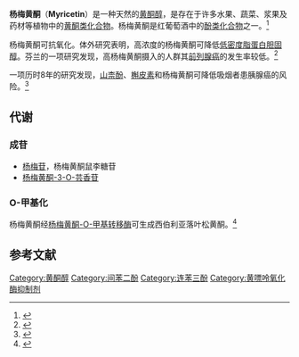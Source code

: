 {{chembox
| Verifiedfields = changed
| verifiedrevid = 400272990
|ImageFile=Myricetin.png
|ImageSize=200px
|IUPACName=3,5,7-Trihydroxy-2-(3,4,5-trihydroxyphenyl)- 4-chromenone
|OtherNames=杨梅素<br>杨梅黄素<br>杨梅树皮素<br>Cannabiscetin<br>Myricetol<br>Myricitin
|Section1= {{Chembox Identifiers
|  CASNo_Ref = {{cascite}}
| CASNo=529-44-2
|  PubChem=5281672
| ChEMBL_Ref = {{ebicite|changed|EBI}}
| ChEMBL = 164
|  SMILES=Oc1cc(O)c2c(=O)c(O)c (oc2c1)c3cc(O)c(O)c(O)c3 
  }}
|Section2= {{Chembox Properties
|  Formula=C<sub>15</sub>H<sub>10</sub>O<sub>8</sub>
|  MolarMass= 318.2351 g/mol
|  ExactMass= 318.037567 u
|  Appearance=
|  Density=
|  MeltingPt=
|  BoilingPt=
|  Solubility=
  }}
|Section3= {{Chembox Hazards
|  MainHazards=
|  FlashPt=
|  Autoignition=
  }}
}}

'''杨梅黄酮'''（'''Myricetin'''）是一种天然的[[黄酮醇|黄酮醇]]，是存在于许多水果、蔬菜、浆果及药材等植物中的[[黄酮类化合物|黄酮类化合物]]。杨梅黄酮是红葡萄酒中的[[酚类化合物|酚类化合物]]之一。<ref>{{Cite web |url=http://jme.endocrinology-journals.org/cgi/content/abstract/35/2/269 |title=The red wine phenolics piceatannol and myricetin act as agonists for estrogen receptor  in human breast cancer cells. M Maggiolini, A G Recchia, D Bonofiglio, S Catalano, A Vivacqua, A Carpino, V Rago, R Rossi and S Andò, Journal of Molecular Endocrinology (2005) 35 269-281 |access-date=2011-07-02 |archive-url=https://web.archive.org/web/20100706174934/http://jme.endocrinology-journals.org/cgi/content/abstract/35/2/269 |archive-date=2010-07-06 |dead-url=yes }}</ref>

杨梅黄酮可抗氧化。体外研究表明，高浓度的杨梅黄酮可降低[[低密度脂蛋白胆固醇|低密度脂蛋白胆固醇]]。芬兰的一项研究发现，高杨梅黄酮摄入的人群其[[前列腺癌|前列腺癌]]的发生率较低。<ref>{{cite journal |author=Knekt P, Kumpulainen J, Järvinen R, ''et al.'' |title=Flavonoid intake and risk of chronic diseases |journal=Am. J. Clin. Nutr. |volume=76 |issue=3 |pages=560–8 |pmid=12198000 |url=http://www.ajcn.org/cgi/pmidlookup?view=long&pmid=12198000|date=September 2002}}</ref>

一项历时8年的研究发现，[[山柰酚|山柰酚]]、[[槲皮素|槲皮素]]和杨梅黄酮可降低吸烟者患胰腺癌的风险。<ref>{{cite journal |author=Nöthlings U, Murphy SP, Wilkens LR, Henderson BE, Kolonel LN |title=Flavonols and pancreatic cancer risk: the multiethnic cohort study |journal=Am. J. Epidemiol. |volume=166 |issue=8 |pages=924–31 |pmid=17690219 |doi=10.1093/aje/kwm172 |url=http://aje.oxfordjournals.org/cgi/pmidlookup?view=long&pmid=17690219|date=October 2007}}</ref>

== 代谢 ==
=== 成苷 ===
* [[杨梅苷|杨梅苷]]，杨梅黄酮鼠李糖苷
* [[杨梅黄酮-3-O-芸香苷|杨梅黄酮-3-O-芸香苷]]

=== O-甲基化 ===
杨梅黄酮经[[杨梅黄酮-O-甲基转移酶|杨梅黄酮-O-甲基转移酶]]可生成西伯利亚落叶松黄酮。<ref>{{Cite web |url=http://metacyc.org/META/new-image?type=PATHWAY&object=PWY-5391 |title=Syringetin biosynthetis pathway on metacyc.org |access-date=2011-07-02 |archive-date=2021-02-17 |archive-url=https://web.archive.org/web/20210217012304/https://metacyc.org/META/new-image?type=PATHWAY&object=PWY-5391 |dead-url=no }}</ref>

== 参考文献 ==
{{reflist}}

[[Category:黄酮醇|Category:黄酮醇]]
[[Category:间苯二酚|Category:间苯二酚]]
[[Category:连苯三酚|Category:连苯三酚]]
[[Category:黄嘌呤氧化酶抑制剂|Category:黄嘌呤氧化酶抑制剂]]